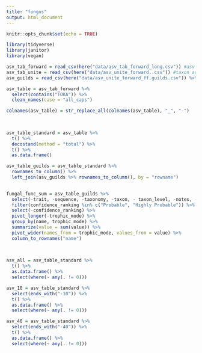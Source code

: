 ```yaml
---
title: "fungus"
output: html_document
---
```


```r
knitr::opts_chunk$set(echo = TRUE)

library(tidyverse)
library(janitor)
library(vegan)
```



```r
asv_tab_forward = read_csv(here("data/asv_tab_forward_long.csv")) #asv table
asv_tab_unite = read_csv(here("data/asv_unite_forward..csv")) #taxon assignments in same order as OTUs
asv_guilds = read_csv(here("data/asv_unite_forward_ff.guilds.csv")) %>% clean_names() #functional assignments

```




```r

asv_table = asv_tab_forward %>% 
  select(contains("TOKA")) %>% 
  clean_names(case = "all_caps")

colnames(asv_table) = str_replace_all(colnames(asv_table), "_", "-")
  
  
```


```r
asv_table_standard = asv_table %>% 
  t() %>% 
  decostand(method = "total") %>% 
  t() %>% 
  as.data.frame()

asv_table_guilds = asv_table_standard %>% 
  rownames_to_column() %>% 
  left_join(asv_guilds %>% rownames_to_column(), by = "rowname")
  
```

```r
fungal_func_sum = asv_table_guilds %>% 
  select(-trait, -sequence, -taxonomy, -taxon, - taxon_level, -notes, -citation_source, - rowname, - guild, -growth_morphology) %>% 
  filter(confidence_ranking %in% c("Probable", "Highly Probable")) %>% 
  select(-confidence_ranking) %>% 
  pivot_longer(-trophic_mode) %>% 
  group_by(name, trophic_mode) %>% 
  summarize(value = sum(value)) %>% 
  pivot_wider(names_from = trophic_mode, values_from = value) %>% 
  column_to_rownames("name")
                 
                 
```

```r

asv_all = asv_table_standard %>% 
  t() %>% 
  as.data.frame() %>% 
  select(where(~ any(. != 0)))

asv_10 = asv_table_standard %>% 
  select(ends_with("-10")) %>% 
  t() %>% 
  as.data.frame() %>% 
  select(where(~ any(. != 0)))

asv_40 = asv_table_standard %>% 
  select(ends_with("-40")) %>% 
  t() %>% 
  as.data.frame() %>% 
  select(where(~ any(. != 0)))



```

